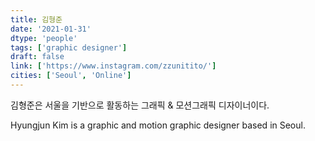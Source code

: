 ```yaml
---
title: 김형준
date: '2021-01-31'
dtype: 'people'
tags: ['graphic designer']
draft: false
link: ['https://www.instagram.com/zzunitito/']
cities: ['Seoul', 'Online']
---
```


김형준은 서울을 기반으로 활동하는 그래픽 & 모션그래픽 디자이너이다. 

Hyungjun Kim is a graphic and motion graphic designer based in Seoul.